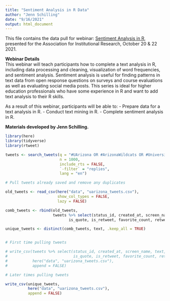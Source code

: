 ```yaml
---
title: "Sentiment Analysis in R Data"
author: "Jenn Schilling"
date: "9/16/2021"
output: html_document
---
```


This file contains the data pull for webinar: [Sentiment Analysis in R](https://www.airweb.org/collaborate-learn/calendar/2021/10/20/event/sentiment-analysis-in-r), presented for the Association for Institutional Research, October 20 & 22 2021.  

**Webinar Details**  
This webinar will teach participants how to complete a text analysis in R, including data processing and cleaning, visualization of word frequencies, and sentiment analysis. Sentiment analysis is useful for finding patterns in text data from open response questions on surveys and course evaluations as well as evaluating social media posts. This series is ideal for higher education professionals who have some experience in R and want to add text analysis to their R skills.

As a result of this webinar, participants will be able to: 
- Prepare data for a text analysis in R. 
- Conduct text mining in R.
- Complete sentiment analysis in R. 

**Materials developed by Jenn Schilling.**  

```r

library(here)
library(tidyverse)
library(rtweet)

```

```r

tweets <- search_tweets(q = "#UArizona OR #ArizonaWildcats OR #UniversityOfArizona OR #WildcatReady OR #WildcatPride", 
                        n = 1000,
                        include_rts = FALSE,
                        `-filter` = "replies",
                        lang = "en")

```
```r

# Pull tweets already saved and remove any duplicates

old_tweets <- read_csv(here("data", "uarizona_tweets.csv"), 
                       show_col_types = FALSE,
                       lazy = FALSE)

comb_tweets <- rbind(old_tweets,
                     tweets %>% select(status_id, created_at, screen_name, text, source,
                            is_quote, is_retweet, favorite_count, retweet_count))

unique_tweets <- distinct(comb_tweets, text, .keep_all = TRUE)



```


```r

# First time pulling tweets

# write_csv(tweets %>% select(status_id, created_at, screen_name, text, source,
#                             is_quote, is_retweet, favorite_count, retweet_count),
#           here("data", "uarizona_tweets.csv"),
#           append = FALSE)

# Later times pulling tweets

write_csv(unique_tweets,
          here("data", "uarizona_tweets.csv"),
          append = FALSE)


```

